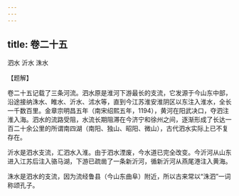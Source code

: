 ```yaml
---
---
---
```

title: 卷二十五
---





泗水 沂水 洙水


【题解】


卷二十五记载了三条河流。泗水原是淮河下游最长的支流，它发源于今山东中部，沿途接纳洙水、睢水、沂水、沭水等，直到今江苏淮安淮阴区以东注入淮水，全长一千数百里。金章宗明昌五年（南宋绍熙五年，1194），黄河在阳武决口，夺泗注淮入海。泗水的流路受阻，水流长期阻滞在今济宁和徐州之间，逐渐形成了长达一百二十余公里的所谓南四湖（南阳、独山、昭阳、微山），古代泗水实际上已不复存在。


沂水是泗水支流，汇泗水入淮。由于泗水湮废，今水道已完全改变。今沂河从山东进入江苏后注入骆马湖，下游已疏凿了一条新沂河，循新沂河从燕尾港注入黄海。


洙水是泗水的支流，因为流经鲁县（今山东曲阜）附近，所以古来常以“洙泗”一词称颂孔子。